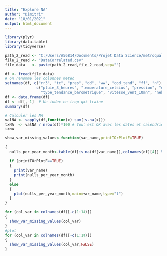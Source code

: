 ---
title: "Explore NA"
author: "Dimitri"
date: "18/01/2021"
output: html_document
---


```{r warning=FALSE}
library(plyr)
library(data.table)
library(tidyverse)

path_2_read <- "C:/Users/A56814/Documents/Projet Data Science/metroqualitedelair-main/Data/Prepared/"
file_2_read <- "DataCorrelated.csv"
file_data   <- paste(path_2_read,file_2_read,sep="")

df <- fread(file_data)
# on renomme les colonnes meteo
setnames(df, c("rr3", "tc", "pres", "dd", "ww", "cod_tend", "ff", "n"),
              c("pluie_3_heures", "temperature_celsius", "pression", "direction_vent_10mn", "temps_present_num",
                "type_tendance_barometrique", "vitesse_vent_10mn", "nebulosite_totale"))
df <- data.frame(df)
df <- df[,-1]  # Un index en trop qui traine
summary(df)

# Calculer les NA
valNA <- sapply(df,function(x) sum(is.na(x)))
txNA  <- valNA / nrow(df)*100 # Tout est OK avec les dates et calendrier on ne va pas les représenter
txNA

show_var_missing_values<-function(var_name,printTOrPlotF=TRUE)
  
{    
  nulls_per_year_month<-table(df[is.na(df[var_name]),colnames(df)[4]] %>% substr(1,7))
 
  if (printTOrPlotF==TRUE)
  {
    print(var_name)
    print(nulls_per_year_month)
  }
  else
  {
    plot(nulls_per_year_month,main=var_name,type="l")
  }
}

for (col_var in colnames(df)[-c(1:18)])
{
  show_var_missing_values(col_var)
}
#plot
for (col_var in colnames(df)[-c(1:18)])
{
  show_var_missing_values(col_var,FALSE)
}


```

